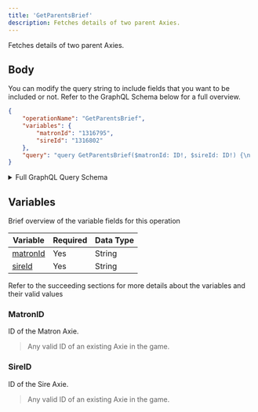 ```yaml
---
title: 'GetParentsBrief'
description: Fetches details of two parent Axies.
---
```


Fetches details of two parent Axies.

## Body
You can modify the query string to include fields that you want to be included or not. Refer to the GraphQL Schema below for a full overview.
```json
{
    "operationName": "GetParentsBrief",
    "variables": {
        "matronId": "1316795",
        "sireId": "1316802"
    },
    "query": "query GetParentsBrief($matronId: ID!, $sireId: ID!) {\n  matron: axie(axieId: $matronId) {\n    ...AxieBrief\n    __typename\n  }\n  sire: axie(axieId: $sireId) {\n    ...AxieBrief\n    __typename\n  }\n}\n\nfragment AxieBrief on Axie {\n  id\n  name\n  stage\n  class\n  breedCount\n  image\n  title\n  battleInfo {\n    banned\n    __typename\n  }\n  auction {\n    currentPrice\n    currentPriceUSD\n    __typename\n  }\n  parts {\n    id\n    name\n    class\n    type\n    specialGenes\n    __typename\n  }\n  __typename\n}\n"
}
```
<details>
<summary>Full GraphQL Query Schema</summary>  
<p>
&nbsp;

```graphql
query GetParentsBrief($matronId: ID!, $sireId: ID!) {
  matron: axie(axieId: $matronId) {
    ...AxieBrief
    __typename
  }
  sire: axie(axieId: $sireId) {
    ...AxieBrief
    __typename
  }
}

fragment AxieBrief on Axie {
  id
  name
  stage
  class
  breedCount
  image
  title
  battleInfo {
    banned
    __typename
  }
  auction {
    currentPrice
    currentPriceUSD
    __typename
  }
  parts {
    id
    name
    class
    type
    specialGenes
    __typename
  }
  __typename
}
```

</p>
</details>

## Variables
Brief overview of the variable fields for this operation

| Variable              | Required | Data Type |
| --------------------- | -------- | --------- |
| [matronId](#matronid) | Yes      | String    |
| [sireId](#sireid)     | Yes      | String    |

Refer to the succeeding sections for more details about the variables and their valid values

### MatronID
ID of the Matron Axie.
> Any valid ID of an existing Axie in the game.

### SireID
ID of the Sire Axie.
> Any valid ID of an existing Axie in the game.